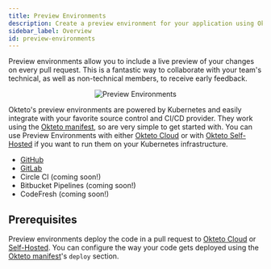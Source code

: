 ```yaml
---
title: Preview Environments
description: Create a preview environment for your application using Okteto
sidebar_label: Overview
id: preview-environments
---
```



Preview environments allow you to include a live preview of your changes on every pull request. This is a fantastic way to collaborate with your team's technical, as well as non-technical members, to receive early feedback.

<p align="center"><Image src="/docs/cloud/preview-environments/images/preview-environments.png" alt="Preview Environments" /></p>

Okteto's preview environments are powered by Kubernetes and easily integrate with your favorite source control and CI/CD provider. They work using the [Okteto manifest](/docs/cloud/okteto-cli/#okteto-manifest), so are very simple to get started with.
You can use Preview Environments with either [Okteto Cloud](/docs/cloud) or with [Okteto Self-Hosted](/docs/0.12/enterprise) if you want to run them on your Kubernetes infrastructure.

- [GitHub](/docs/cloud/preview-environments/preview-environments-github/)
- [GitLab](/docs/cloud/preview-environments/preview-environments-gitlab/)
- Circle CI (coming soon!)
- Bitbucket Pipelines (coming soon!)
- CodeFresh (coming soon!)

## Prerequisites

Preview environments deploy the code in a pull request to [Okteto Cloud](/docs/cloud/) or [Self-Hosted](/docs/0.12/enterprise/). You can configure the way your code gets deployed using the [Okteto manifest](/docs/cloud/okteto-cli/#okteto-manifest)'s `deploy` section.
